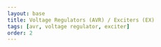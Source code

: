 ```yaml
---
layout: base
title: Voltage Regulators (AVR) / Exciters (EX)
tags: [avr, voltage regulator, exciter]
order: 2
---
```


